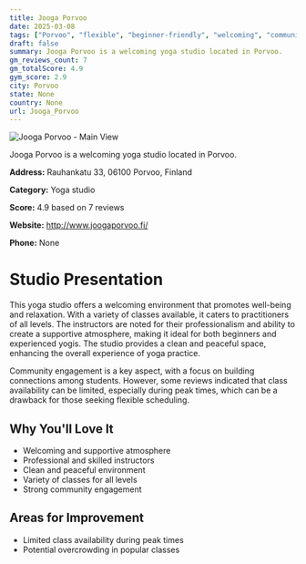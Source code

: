 ```yaml
---
title: Jooga Porvoo
date: 2025-03-08
tags: ["Porvoo", "flexible", "beginner-friendly", "welcoming", "community-focused", "Porvoo"]  
draft: false
summary: Jooga Porvoo is a welcoming yoga studio located in Porvoo.
gm_reviews_count: 7
gm_totalScore: 4.9
gym_score: 2.9
city: Porvoo
state: None
country: None
url: Jooga_Porvoo
---
```


<div className="aspect-[16/9] relative my-8">
  <img 
    src="https://streetviewpixels-pa.googleapis.com/v1/thumbnail?panoid=_CKp5ul_3vKm9rc2XZnYOg&cb_client=search.gws-prod.gps&w=408&h=240&yaw=80.008125&pitch=0&thumbfov=100"
    alt="Jooga Porvoo - Main View"
    className="object-cover absolute inset-0 w-full h-full rounded-lg"
  />
</div>

Jooga Porvoo is a welcoming yoga studio located in Porvoo.

**Address:** Rauhankatu 33, 06100 Porvoo, Finland

**Category:** Yoga studio

**Score:** 4.9 based on 7 reviews

**Website:** http://www.joogaporvoo.fi/

**Phone:** None

# Studio Presentation

This yoga studio offers a welcoming environment that promotes well-being and relaxation. With a variety of classes available, it caters to practitioners of all levels. The instructors are noted for their professionalism and ability to create a supportive atmosphere, making it ideal for both beginners and experienced yogis. The studio provides a clean and peaceful space, enhancing the overall experience of yoga practice.

Community engagement is a key aspect, with a focus on building connections among students. However, some reviews indicated that class availability can be limited, especially during peak times, which can be a drawback for those seeking flexible scheduling.

## Why You'll Love It

- Welcoming and supportive atmosphere
- Professional and skilled instructors
- Clean and peaceful environment
- Variety of classes for all levels
- Strong community engagement

## Areas for Improvement

- Limited class availability during peak times
- Potential overcrowding in popular classes

<div className="grid grid-cols-1 xl:grid-cols-2 gap-4 my-8">

</div>